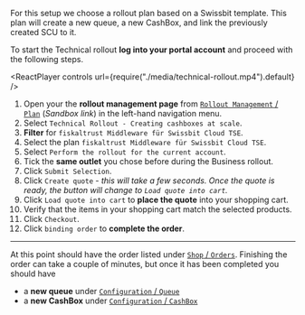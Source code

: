 For this setup we choose a rollout plan based on a Swissbit template. This plan will create a new queue, a new CashBox, and link the previously created SCU to it.

To start the Technical rollout **log into your portal account** and proceed with the following steps.


<ReactPlayer controls url={require("./media/technical-rollout.mp4").default} /><br />

1. Open your the **rollout management page** from [`Rollout Management` / `Plan`](https://portal-sandbox.fiskaltrust.de/RolloutManagement/Plan) (*Sandbox link*) in the left-hand navigation menu.
2. Select `Technical Rollout - Creating cashboxes at scale`.
3. **Filter** for `fiskaltrust Middleware für Swissbit Cloud TSE`.
4. Select the plan `fiskaltrust Middleware für Swissbit Cloud TSE`.
5. Select `Perform the rollout for the current account`.
6. Tick the **same outlet** you chose before during the Business rollout.
7. Click `Submit Selection`.
8. Click `Create quote` - *this will take a few seconds. Once the quote is ready, the button will change to `Load quote into cart`.*
9. Click `Load quote into cart` to **place the quote** into your shopping cart.
10. Verify that the items in your shopping cart match the selected products.
11. Click `Checkout`.
12. Click `binding order` to **complete the order**.

-----

At this point should have the order listed under [`Shop` / `Orders`](https://portal-sandbox.fiskaltrust.de/Shop/Orders). Finishing the order can take a couple of minutes, but once it has been completed you should have

* a **new queue** under [`Configuration` / `Queue`](https://portal-sandbox.fiskaltrust.de/Queue)
* a **new CashBox** under [`Configuration` / `CashBox`](https://portal-sandbox.fiskaltrust.de/CashBox)
